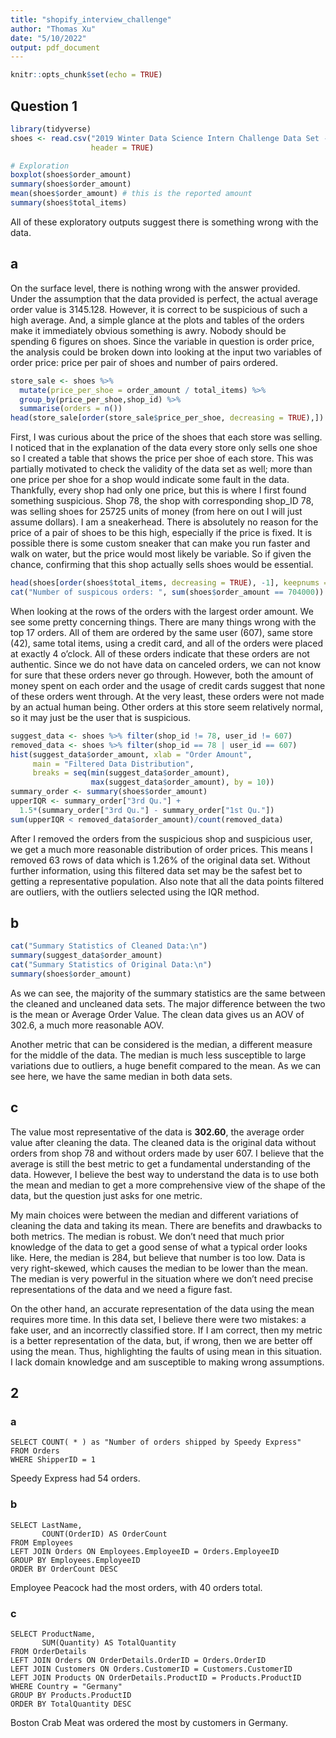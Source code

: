 ```yaml
---
title: "shopify_interview_challenge"
author: "Thomas Xu"
date: "5/10/2022"
output: pdf_document
---
```


```r
knitr::opts_chunk$set(echo = TRUE)
```

## Question 1

```r
library(tidyverse)
shoes <- read.csv("2019 Winter Data Science Intern Challenge Data Set - Sheet1.csv",
                  header = TRUE)

```

```r
# Exploration
boxplot(shoes$order_amount)
summary(shoes$order_amount)
mean(shoes$order_amount) # this is the reported amount
summary(shoes$total_items)
```

All of these exploratory outputs suggest there is something wrong with the data.

## a

On the surface level, there is nothing wrong with the answer provided. Under the assumption that the data provided is perfect, the actual average order value is 3145.128. However, it is correct to be suspicious of such a high average. And, a simple glance at the plots and tables of the orders make it immediately obvious something is awry. Nobody should be spending 6 figures on shoes. Since the variable in question is order price, the analysis could be broken down into looking at the input two variables of order price: price per pair of shoes and number of pairs ordered.

```r
store_sale <- shoes %>% 
  mutate(price_per_shoe = order_amount / total_items) %>% 
  group_by(price_per_shoe,shop_id) %>% 
  summarise(orders = n())
head(store_sale[order(store_sale$price_per_shoe, decreasing = TRUE),])
```

First, I was curious about the price of the shoes that each store was selling. I noticed that in the explanation of the data every store only sells one shoe so I created a table that shows the price per shoe of each store. This was partially motivated to check the validity of the data set as well; more than one price per shoe for a shop would indicate some fault in the data. Thankfully, every shop had only one price, but this is where I first found something suspicious. Shop 78, the shop with corresponding shop_ID 78, was selling shoes for 25725 units of money (from here on out I will just assume dollars). I am a sneakerhead. There is absolutely no reason for the price of a pair of shoes to be this high, especially if the price is fixed. It is possible there is some custom sneaker that can make you run faster and walk on water, but the price would most likely be variable. So if given the chance, confirming that this shop actually sells shoes would be essential. 

```r
head(shoes[order(shoes$total_items, decreasing = TRUE), -1], keepnums = FALSE)
cat("Number of suspicous orders: ", sum(shoes$order_amount == 704000))
```

When looking at the rows of the orders with the largest order amount. We see some pretty concerning things. There are many things wrong with the top 17 orders. All of them are ordered by the same user (607), same store (42), same total items, using a credit card, and all of the orders were placed at exactly 4 o'clock. All of these orders indicate that these orders are not authentic. Since we do not have data on canceled orders, we can not know for sure that these orders never go through. However, both the amount of money spent on each order and the usage of credit cards suggest that none of these orders went through. At the very least, these orders were not made by an actual human being. Other orders at this store seem relatively normal, so it may just be the user that is suspicious. 
  
```r
suggest_data <- shoes %>% filter(shop_id != 78, user_id != 607)
removed_data <- shoes %>% filter(shop_id == 78 | user_id == 607)
hist(suggest_data$order_amount, xlab = "Order Amount",
     main = "Filtered Data Distribution",
     breaks = seq(min(suggest_data$order_amount),
                  max(suggest_data$order_amount), by = 10))
summary_order <- summary(shoes$order_amount)
upperIQR <- summary_order["3rd Qu."] + 
  1.5*(summary_order["3rd Qu."] - summary_order["1st Qu."])
sum(upperIQR < removed_data$order_amount)/count(removed_data)
```

After I removed the orders from the suspicious shop and suspicious user, we get a much more reasonable distribution of order prices. This means I removed 63 rows of data which is 1.26% of the original data set. Without further information, using this filtered data set may be the safest bet to getting a representative population. Also note that all the data points filtered are outliers, with the outliers selected using the IQR method. 

## b

```r
cat("Summary Statistics of Cleaned Data:\n")
summary(suggest_data$order_amount)
cat("Summary Statistics of Original Data:\n")
summary(shoes$order_amount)
```

As we can see, the majority of the summary statistics are the same between the cleaned and uncleaned data sets. The major difference between the two is the mean or Average Order Value. The clean data gives us an AOV of 302.6, a much more reasonable AOV.

Another metric that can be considered is the median, a different measure for the middle of the data. The median is much less susceptible to large variations due to outliers, a huge benefit compared to the mean. As we can see here, we have the same median in both data sets. 

## c

The value most representative of the data is **302.60**, the average order value after cleaning the data. The cleaned data is the original data without orders from shop 78 and without orders made by user 607. I believe that the average is still the best metric to get a fundamental understanding of the data. However, I believe the best way to understand the data is to use both the mean and median to get a more comprehensive view of the shape of the data, but the question just asks for one metric. 

My main choices were between the median and different variations of cleaning the data and taking its mean. There are benefits and drawbacks to both metrics. The median is robust. We don't need that much prior knowledge of the data to get a good sense of what a typical order looks like. Here, the median is 284, but believe that number is too low. Data is very right-skewed, which causes the median to be lower than the mean. The median is very powerful in the situation where we don't need precise representations of the data and we need a figure fast. 

On the other hand, an accurate representation of the data using the mean requires more time. In this data set, I believe there were two mistakes: a fake user, and an incorrectly classified store. If I am correct, then my metric is a better representation of the data, but, if wrong, then we are better off using the mean. Thus, highlighting the faults of using mean in this situation. I lack domain knowledge and am susceptible to making wrong assumptions. 

## 2

### a

```
SELECT COUNT( * ) as "Number of orders shipped by Speedy Express"
FROM Orders
WHERE ShipperID = 1
```

Speedy Express had 54 orders.

### b

```
SELECT LastName,
	   COUNT(OrderID) AS OrderCount
FROM Employees
LEFT JOIN Orders ON Employees.EmployeeID = Orders.EmployeeID
GROUP BY Employees.EmployeeID
ORDER BY OrderCount DESC
```

Employee Peacock had the most orders, with 40 orders total.

### c

```
SELECT ProductName,
	   SUM(Quantity) AS TotalQuantity
FROM OrderDetails
LEFT JOIN Orders ON OrderDetails.OrderID = Orders.OrderID
LEFT JOIN Customers ON Orders.CustomerID = Customers.CustomerID
LEFT JOIN Products ON OrderDetails.ProductID = Products.ProductID
WHERE Country = "Germany"
GROUP BY Products.ProductID
ORDER BY TotalQuantity DESC
```

Boston Crab Meat was ordered the most by customers in Germany. 

